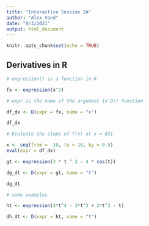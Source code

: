 ```yaml
---
title: "Interactive Session 2A"
author: "Alex Vand"
date: "8/3/2021"
output: html_document
---
```


```r
knitr::opts_chunk$set(echo = TRUE)
```

## Derivatives in R

```r
# expression() is a function in R

fx <- expression(x^2)

# expr is the name of the argument in D() function

df_dx <- D(expr = fx, name = "x")

df_dx

# Evaluate the slope of f(x) at x = 831

x <- seq(from = -10, to = 10, by = 0.5)
eval(expr = df_dx)
```
```r
gt <- expression(3 * t ^ 2 - 4 * cos(t))

dg_dt <- D(expr = gt, name = "t")

dg_dt
```
```r
# some examples

ht <- expression(4*t^4 - 3*t^3 + 2*t^2 - t)

dh_dt <- D(expr = ht, name = "t")
```




